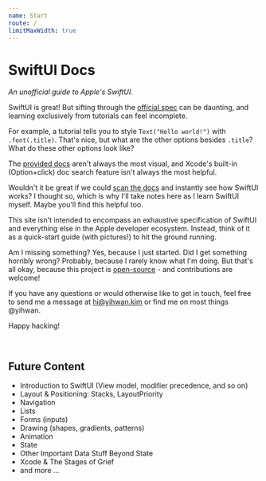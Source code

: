 ```yaml
---
name: Start
route: /
limitMaxWidth: true
---
```


# SwiftUI Docs 
*An unofficial guide to Apple's SwiftUI.*

SwiftUI is great! But sifting through the [official spec](https://developer.apple.com/documentation/swiftui) can be daunting, 
and learning exclusively from tutorials can feel incomplete.  

For example, a tutorial tells you to style `Text("Hello world!")` with `.font(.title)`.
That's nice, but what are the other options besides `.title`? What do these other options look like? 

The [provided docs](https://developer.apple.com/documentation/swiftui/font/3055727-title) aren't
always the most visual, and Xcode's built-in (Option+click) doc search feature isn't always the most helpful. 

Wouldn't it be great if we could [scan the docs](/elements/text#font) and 
instantly see how SwiftUI works? I thought so, which is why I'll take notes here as I learn 
SwiftUI myself. Maybe you'll find this helpful too.

This site isn't intended to encompass an exhaustive specification of SwiftUI and everything
else in the Apple developer ecosystem. Instead, think of it as a quick-start guide (with pictures!) to 
hit the ground running.

Am I missing something? Yes, because I just started. Did I get something horribly 
wrong? Probably, because I rarely know what I'm doing. But that's all okay, 
because this project is [open-source](https://github.com/Yihwan/swiftui-docs) - 
and contributions are welcome!

If you have any questions or would otherwise like to get in touch, 
feel free to send me a message at [hi@yihwan.kim](mailto:hi@yihwan.kim) or find me on 
most things @yihwan. 

Happy hacking! 

<br />

## Future Content
- Introduction to SwiftUI (View model, modifier precedence, and so on)
- Layout & Positioning: Stacks, LayoutPriority
- Navigation 
- Lists
- Forms (inputs)
- Drawing (shapes, gradients, patterns)
- Animation
- State 
- Other Important Data Stuff Beyond State
- Xcode & The Stages of Grief 
- and more ...